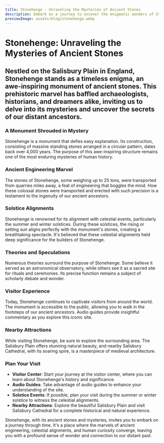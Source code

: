 ```yaml
---
title: Stonehenge - Unraveling the Mysteries of Ancient Stones
description: Embark on a journey to uncover the enigmatic wonders of Stonehenge, a prehistoric monument that has captivated the world with its mysterious origins and enduring allure.
previewImage: assets/blog/stonehenge.webp
---
```


# Stonehenge: Unraveling the Mysteries of Ancient Stones

## Nestled on the Salisbury Plain in England, Stonehenge stands as a timeless enigma, an awe-inspiring monument of ancient stones. This prehistoric marvel has baffled archaeologists, historians, and dreamers alike, inviting us to delve into its mysteries and uncover the secrets of our distant ancestors.

<Date date="Tuesday 17 October 2023"/>
<ArticleHero src="assets/blog/stonehenge.webp" alt="Stonehenge"/>

### A Monument Shrouded in Mystery

Stonehenge is a monument that defies easy explanation. Its construction, consisting of massive standing stones arranged in a circular pattern, dates back over 4,000 years. The purpose of this awe-inspiring structure remains one of the most enduring mysteries of human history.

### Ancient Engineering Marvel

The stones of Stonehenge, some weighing up to 25 tons, were transported from quarries miles away, a feat of engineering that boggles the mind. How these colossal stones were transported and erected with such precision is a testament to the ingenuity of our ancient ancestors.

### Solstice Alignments

Stonehenge is renowned for its alignment with celestial events, particularly the summer and winter solstices. During these solstices, the rising or setting sun aligns perfectly with the monument's stones, creating a breathtaking spectacle. It's believed that these celestial alignments held deep significance for the builders of Stonehenge.

### Theories and Speculations

Numerous theories surround the purpose of Stonehenge. Some believe it served as an astronomical observatory, while others see it as a sacred site for rituals and ceremonies. Its precise function remains a subject of scholarly debate and wonder.

### Visitor Experience

Today, Stonehenge continues to captivate visitors from around the world. The monument is accessible to the public, allowing you to walk in the footsteps of our ancient ancestors. Audio guides provide insightful commentary as you explore this iconic site.

### Nearby Attractions

While visiting Stonehenge, be sure to explore the surrounding area. The Salisbury Plain offers stunning natural beauty, and nearby Salisbury Cathedral, with its soaring spire, is a masterpiece of medieval architecture.

### Plan Your Visit

- **Visitor Center**: Start your journey at the visitor center, where you can learn about Stonehenge's history and significance.
- **Audio Guides**: Take advantage of audio guides to enhance your understanding of the site.
- **Solstice Events**: If possible, plan your visit during the summer or winter solstice to witness the celestial alignments.
- **Nearby Attractions**: Explore the beautiful Salisbury Plain and visit Salisbury Cathedral for a complete historical and natural experience.

Stonehenge, with its ancient stones and mysteries, invites you to embark on a journey through time. It's a place where the marvels of ancient engineering, celestial alignments, and human curiosity converge, leaving you with a profound sense of wonder and connection to our distant past.
